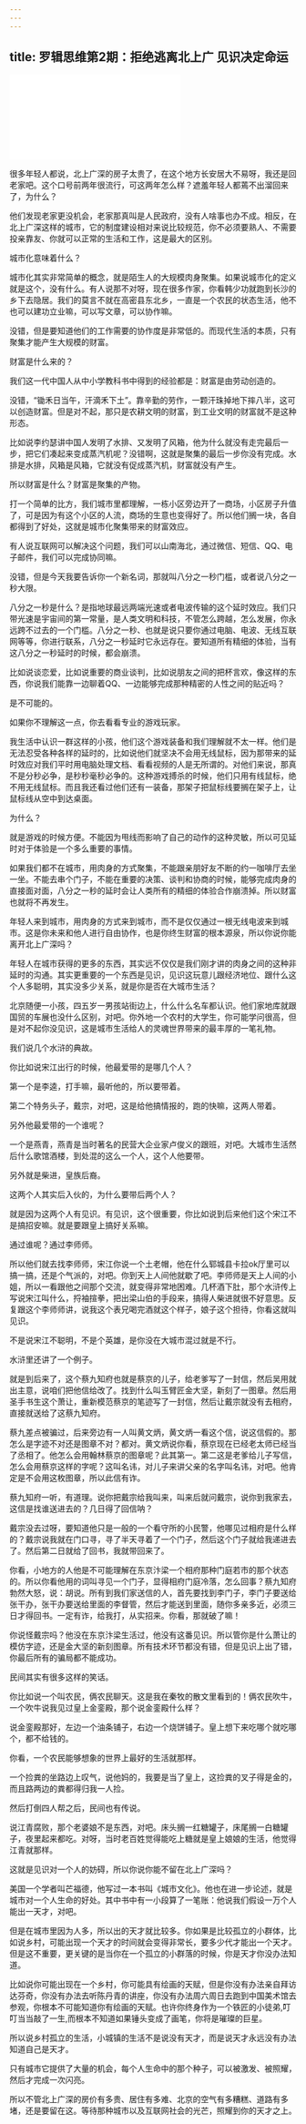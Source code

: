 ```yaml
---
---
---
```

title: 罗辑思维第2期：拒绝逃离北上广 见识决定命运
---

<iframe src="//player.bilibili.com/player.html?aid=87546353&bvid=BV1X741187kb&cid=149585361&page=1" scrolling="no" border="0" frameborder="no" framespacing="0" allowfullscreen> </iframe>

很多年轻人都说，北上广深的房子太贵了，在这个地方长安居大不易呀，我还是回老家吧。这个口号前两年很流行，可这两年怎么样？遮羞年轻人都蔫不出溜回来了，为什么？

他们发现老家更没机会，老家那真叫是人民政府，没有人啥事也办不成。相反，在北上广深这样的城市，它的制度建设相对来说比较规范，你不必须要熟人、不需要投亲靠友、你就可以正常的生活和工作，这是最大的区别。

城市化意味着什么？

城市化其实非常简单的概念，就是陌生人的大规模肉身聚集。如果说城市化的定义就是这个，没有什么。有人说那不对呀，现在很多作家，你看韩少功就跑到长沙的乡下去隐居。我们的莫言不就在高密县东北乡，一直是一个农民的状态生活，他不也可以建功立业嘛，可以写文章，可以协作嘛。

没错，但是要知道他们的工作需要的协作度是非常低的。而现代生活的本质，只有聚集才能产生大规模的财富。

财富是什么来的？

我们这一代中国人从中小学教科书中得到的经验都是：财富是由劳动创造的。

没错，“锄禾日当午，汗滴禾下土”。靠辛勤的劳作，一颗汗珠掉地下摔八半，这可以创造财富。但是对不起，那只是农耕文明的财富，到工业文明的财富就不是这种形态。

比如说李约瑟讲中国人发明了水排、又发明了风箱，他为什么就没有走完最后一步，把它们凑起来变成蒸汽机呢？没错啊，这就是聚集的最后一步你没有完成。水排是水排，风箱是风箱，它就没有促成蒸汽机，财富就没有产生。

所以财富是什么？财富是聚集的产物。

打一个简单的比方，我们城市里都理解，一栋小区旁边开了一商场，小区房子升值了，可是因为有这个小区的人流，商场的生意也变得好了。所以他们搁一块，各自都得到了好处，这就是城市化聚集带来的财富效应。

有人说互联网可以解决这个问题，我们可以山南海北，通过微信、短信、QQ、电子邮件，我们可以完成协同嘛。

没错，但是今天我要告诉你一个新名词，那就叫八分之一秒门槛，或者说八分之一秒大限。

八分之一秒是什么？是指地球最远两端光速或者电波传输的这个延时效应。我们只带光速是宇宙间的第一常量，是人类文明和科技，不管怎么跨越，怎么发展，你永远跨不过去的一个门槛。八分之一秒、也就是说只要你通过电脑、电波、无线互联网等等，你进行联系，八分之一秒延时它永远存在。要知道所有精细的体验，当有这八分之一秒延时的时候，都会崩溃。

比如说谈恋爱，比如说重要的商业谈判，比如说朋友之间的把杯言欢，像这样的东西，你说我们能靠一边聊着QQ、一边能够完成那种精密的人性之间的贴近吗？

是不可能的。

如果你不理解这一点，你去看看专业的游戏玩家。

我生活中认识一群这样的小孩，他们这个游戏装备和我们理解就不太一样。他们是无法忍受各种各样的延时的，比如说他们就坚决不会用无线鼠标，因为那带来的延时效应对我们平时用电脑处理文档、看看视频的人是无所谓的。对他们来说，那真不是分秒必争，是秒秒毫秒必争的。这种游戏搏杀的时候，他们只用有线鼠标，绝不用无线鼠标。而且我还看过他们还有一装备，那架子把鼠标线要搁在架子上，让鼠标线从空中到达桌面。

为什么？

就是游戏的时候方便。不能因为甩线而影响了自己的动作的这种灵敏，所以可见延时对于体验是一个多么重要的事情。

如果我们都不在城市，用肉身的方式聚集，不能跟亲朋好友不断的约一咖啡厅去坐一坐。不能去串个门子，不能在重要的决策、谈判和协商的时候，能够完成肉身的直接面对面，八分之一秒的延时会让人类所有的精细的体验合作崩溃掉。所以财富也就将不再发生。

年轻人来到城市，用肉身的方式来到城市，而不是仅仅通过一根无线电波来到城市。这是你未来和他人进行自由协作，也是你终生财富的根本源泉，所以你说你能离开北上广深吗？

年轻人在城市获得的更多的东西，其实远不仅仅是我们刚才讲的肉身之间的这种非延时的沟通。其实更重要的一个东西是见识，见识这玩意儿跟经济地位、跟什么这个人多聪明，其实没多少关系，就是你是否在大城市生活？

北京随便一小孩，四五岁一男孩站街边上，什么什么名车都认识。他们家地库就跟国贸的车展也没什么区别，对吧。你外地一个农村的大学生，你可能学问很高，但是对不起你没见识，这是城市生活给人的灵魂世界带来的最丰厚的一笔礼物。

我们说几个水浒的典故。

你比如说宋江出行的时候，他最爱带的是哪几个人？

第一个是李逵，打手嘛，最听他的，所以要带着。

第二个特务头子，戴宗，对吧，这是给他搞情报的，跑的快嘛，这两人带着。

另外他最爱带的一个谁呢？

一个是燕青，燕青是当时著名的民营大企业家卢俊义的跟班，对吧。大城市生活然后什么歌馆酒楼，到处混的这么一个人，这个人他要带。

另外就是柴进，皇族后裔。

这两个人其实后入伙的，为什么要带后两个人？

就是因为这两个人有见识。有见识，这个很重要，你比如说到后来他们这个宋江不是搞招安嘛。就是要跟皇上搞好关系嘛。

通过谁呢？通过李师师。

所以他们就去找李师师，宋江你说一个土老帽，他在什么郓城县卡拉ok厅里可以搞一搞，还是个气派的，对吧。你到天上人间他就歇了吧。李师师是天上人间的小姐，所以一看跟他之间那个交流，就变得非常地困难。几杯酒下肚，那个水浒传上写说宋江叫什么，捋袖揎拳，把出梁山伯的手段来，搞得人柴进就很不好意思。反复跟这个李师师讲，说我这个表兄喝完酒就这个样子，娘子这个担待，你看这就叫见识。

不是说宋江不聪明，不是个英雄，是你没在大城市混过就是不行。

水浒里还讲了一个例子。

就是到后来了，这个蔡九知府也就是蔡京的儿子，给老爹写了一封信，然后吴用就出主意，说咱们把他信给改了。找到什么叫玉臂匠金大坚，新刻了一图章。然后用圣手书生这个萧让，重新模范蔡京的笔迹写了一封信，然后让戴宗就没有去相府，直接就送给了这蔡九知府。

蔡九差点被骗过，后来旁边有一人叫黄文炳，黄文炳一看这个信，说这信假的。那怎么是字迹不对还是图章不对？都对。黄文炳说你看，蔡京现在已经老太师已经当了丞相了。他怎么会用翰林蔡京的图章呢？此其第一。第二这是老爹给儿子写信，怎么会用蔡京这样的字呢？这叫名讳，对儿子来讲父亲的名字叫名讳，对吧。他肯定是不会用这枚图章，所以此信有诈。

蔡九知府一听，有道理。说你把戴宗给我叫来，叫来后就问戴宗，说你到我家去，这信是找谁送进去的？几日得了回信呐？

戴宗没去过呀，要知道他只是一般的一个看守所的小民警，他哪见过相府是什么样的？戴宗说我就在门口寻，寻了半天寻着了一个门子，然后这个门子就给我递进去了。然后第二日就给了回书，我就带回来了。

你看，小地方的人他是不可能理解在东京汴梁一个相府那种门庭若市的那个状态的。所以你看他用的词叫寻见一个门子，显得相府门庭冷落，怎么回事？蔡九知府勃然大怒，说：胡说。所有到我们家送信的人，首先要找到李门子，李门子要送给张干办，张干办要送给里面的李督管，然后才能送到里面，随你多亲多近，必须三日才得回书。一定有诈，给我打，从实招来。你看，那就破了嘛！

你说怪戴宗吗？他没在东京汴梁生活过，他没有这番见识。所以管你是什么萧让的模仿字迹，还是金大坚的新刻图章。所有技术环节都没有错，但是见识上出了错，你最后所有的骗局都不能成功。

民间其实有很多这样的笑话。

你比如说一个叫农民，俩农民聊天。这是我在秦牧的散文里看到的！俩农民吹牛，一个吹牛说我见过皇上金銮殿，那个说金銮殿什么样？

说金銮殿那好，左边一个油条铺子，右边一个烧饼铺子。皇上想下来吃哪个就吃哪个，都不给钱的。

你看，一个农民能够想象的世界上最好的生活就那样。

一个捡粪的坐路边上叹气，说他妈的，我要是当了皇上，这捡粪的叉子得是金的，而且路两边的粪都得归我一人捡。

然后打倒四人帮之后，民间也有传说。

说江青腐败，那个老婆娘不是东西，对吧。床头搁一红糖罐子，床尾搁一白糖罐子，夜里起来都吃。对呀，当时老百姓觉得能吃上糖就是皇上娘娘的生活，他觉得江青就那样。

这就是见识对一个人的妨碍，所以你说你能不留在北上广深吗？

美国一个学者叫芒福德，他写过一本书叫《城市文化》。他也在进一步论述，就是城市对一个人生命的好处。其中书中有一小段算了一笔账：他说我们假设一万个人能出一天才，对吧。

但是在城市里因为人多，所以出的天才就比较多。你如果是比较孤立的小群体，比如说乡村，可能出现一个天才的时间就会变得非常长，要多少代才能出一个天才。但是这不重要，更关键的是当你在一个孤立的小群落的时候，你是天才你没办法知道。

比如说你可能出现在一个乡村，你可能具有绘画的天赋，但是你没有办法亲自拜访达芬奇，你没有办法去听陈丹青的讲座，你没有办法周六周日去跑到中国美术馆去参观，你根本不可能知道你有绘画的天赋。也许你终身作为一个铁匠的小徒弟,叮叮当当敲了一生,而根本不知道如果锤头变成了画笔，你将是璀璨的巨星。

所以说乡村孤立的生活，小城镇的生活不是说没有天才，而是说天才永远没有办法知道自己是天才。

只有城市它提供了大量的机会，每个人生命中的那个种子，可以被激发、被照耀，然后才完成一次闪亮。

所以不管北上广深的房价有多贵、居住有多难、北京的空气有多糟糕、道路有多堵，还是要留在这。等待那种城市以及互联网社会的光芒，照耀到你的天才之上。